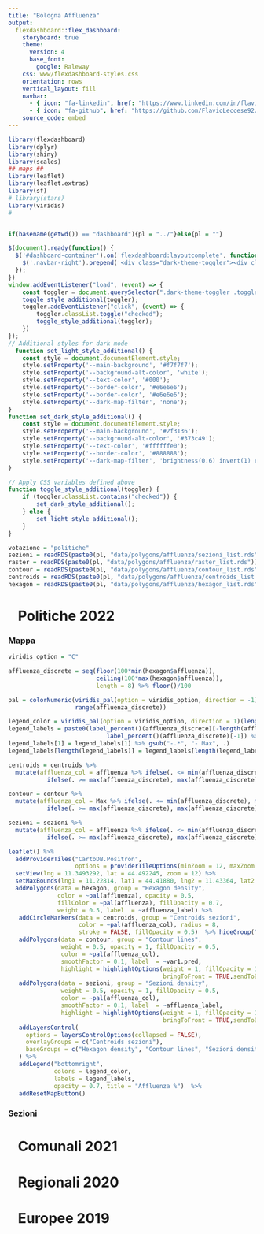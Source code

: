 ```yaml
---
title: "Bologna Affluenza"
output: 
  flexdashboard::flex_dashboard:
    storyboard: true
    theme:
      version: 4
      base_font: 
        google: Raleway
    css: www/flexdashboard-styles.css
    orientation: rows
    vertical_layout: fill
    navbar:
      - { icon: "fa-linkedin", href: "https://www.linkedin.com/in/flavio-leccese-1645b691/", align: right}
      - { icon: "fa-github", href: "https://github.com/FlavioLeccese92/bologna-politics/", align: right}
    source_code: embed
---
```



```r
library(flexdashboard)
library(dplyr)
library(shiny)
library(scales)
## maps ##
library(leaflet)
library(leaflet.extras)
library(sf)
# library(stars)
library(viridis)
#


if(basename(getwd()) == "dashboard"){pl = "../"}else{pl = ""}
```

```js
$(document).ready(function() {
  $('#dashboard-container').on('flexdashboard:layoutcomplete', function() {
    $('.navbar-right').prepend('<div class="dark-theme-toggler"><div class="toggle "><div class="toggle-track"><div class="toggle-track-check"><img src="https://raw.githubusercontent.com/FlavioLeccese92/bologna-politics/main/dashboard/www/moon.png" role="presentation" style="pointer-events: none;" width="16" height="16"></div> <div class="toggle-track-x"><img src="https://raw.githubusercontent.com/FlavioLeccese92/bologna-politics/main/dashboard/www/sun.png" role="presentation" style="pointer-events: none;" width="16" height="16"></div></div> <div class="toggle-thumb"></div></div> <input type="checkbox" aria-label="Switch between Dark and Default theme" class="toggler-screen-reader-only"></div>');
  });
})
window.addEventListener("load", (event) => {
    const toggler = document.querySelector(".dark-theme-toggler .toggle");
    toggle_style_additional(toggler);
    toggler.addEventListener("click", (event) => {
        toggler.classList.toggle("checked");
        toggle_style_additional(toggler);
    })
});
// Additional styles for dark mode
  function set_light_style_additional() {
    const style = document.documentElement.style;
    style.setProperty('--main-background', '#f7f7f7');
    style.setProperty('--background-alt-color', 'white');
    style.setProperty('--text-color', '#000');
    style.setProperty('--border-color', '#e6e6e6');
    style.setProperty('--border-color', '#e6e6e6');
    style.setProperty('--dark-map-filter', 'none');
}
function set_dark_style_additional() {
    const style = document.documentElement.style;
    style.setProperty('--main-background', '#2f3136');
    style.setProperty('--background-alt-color', '#373c49');
    style.setProperty('--text-color', '#ffffffe0');
    style.setProperty('--border-color', '#888888');
    style.setProperty('--dark-map-filter', 'brightness(0.6) invert(1) contrast(3) hue-rotate(0deg) saturate(0.3) brightness(0.8)  sepia(100%) hue-rotate(190deg)');
}

// Apply CSS variables defined above
function toggle_style_additional(toggler) {
    if (toggler.classList.contains("checked")) {
        set_dark_style_additional();
    } else {
        set_light_style_additional();
    }
}
```

```r
votazione = "politiche"
sezioni = readRDS(paste0(pl, "data/polygons/affluenza/sezioni_list.rds"))[[votazione]]
raster = readRDS(paste0(pl, "data/polygons/affluenza/raster_list.rds"))[[votazione]]
contour = readRDS(paste0(pl, "data/polygons/affluenza/contour_list.rds"))[[votazione]]
centroids = readRDS(paste0(pl, "data/polygons/affluenza/centroids_list.rds"))[[votazione]]
hexagon = readRDS(paste0(pl, "data/polygons/affluenza/hexagon_list.rds"))[[votazione]]
```

<img height=13 style = "padding-bottom: 3px;" src="www/bandiera-italia.png"/> Politiche 2022
================================================================================

### Mappa {data-width=600}
```r
viridis_option = "C"

affluenza_discrete = seq(floor(100*min(hexagon$affluenza)), 
                         ceiling(100*max(hexagon$affluenza)),
                         length = 8) %>% floor()/100

pal = colorNumeric(viridis_pal(option = viridis_option, direction = -1)(20),
                   range(affluenza_discrete))

legend_color = viridis_pal(option = viridis_option, direction = 1)(length(affluenza_discrete)-1)
legend_labels = paste0(label_percent()(affluenza_discrete)[-length(affluenza_discrete)], " - ",
                            label_percent()(affluenza_discrete)[-1]) %>% rev() 
legend_labels[1] = legend_labels[1] %>% gsub("-.*", "- Max", .)
legend_labels[length(legend_labels)] = legend_labels[length(legend_labels)] %>% gsub(".*-", "Min -", .)

centroids = centroids %>%
  mutate(affluenza_col = affluenza %>% ifelse(. <= min(affluenza_discrete), min(affluenza_discrete), .) %>%
           ifelse(. >= max(affluenza_discrete), max(affluenza_discrete), .))

contour = contour %>%
  mutate(affluenza_col = Max %>% ifelse(. <= min(affluenza_discrete), min(affluenza_discrete), .) %>% 
           ifelse(. >= max(affluenza_discrete), max(affluenza_discrete), .))

sezioni = sezioni %>%
  mutate(affluenza_col = affluenza %>% ifelse(. <= min(affluenza_discrete), min(affluenza_discrete), .) %>%
           ifelse(. >= max(affluenza_discrete), max(affluenza_discrete), .))

leaflet() %>%
  addProviderTiles("CartoDB.Positron",
                   options = providerTileOptions(minZoom = 12, maxZoom = 16, className = "dark-map-tiles")) %>%
  setView(lng = 11.3493292, lat = 44.492245, zoom = 12) %>%
  setMaxBounds(lng1 = 11.22814, lat1 = 44.41880, lng2 = 11.43364, lat2 = 44.55736) %>%
  addPolygons(data = hexagon, group = "Hexagon density",
              color = ~pal(affluenza), opacity = 0.5,
              fillColor = ~pal(affluenza), fillOpacity = 0.7,
              weight = 0.5, label  = ~affluenza_label) %>%
   addCircleMarkers(data = centroids, group = "Centroids sezioni",
                    color = ~pal(affluenza_col), radius = 8,
                    stroke = FALSE, fillOpacity = 0.5)  %>% hideGroup("Centroids sezioni") %>%
   addPolygons(data = contour, group = "Contour lines",
               weight = 0.5, opacity = 1, fillOpacity = 0.5,
               color = ~pal(affluenza_col), 
               smoothFactor = 0.1, label  = ~var1.pred, 
               highlight = highlightOptions(weight = 1, fillOpacity = 1, color = "white",
                                            bringToFront = TRUE,sendToBack = TRUE)) %>%
   addPolygons(data = sezioni, group = "Sezioni density",
               weight = 0.5, opacity = 1, fillOpacity = 0.5,
               color = ~pal(affluenza_col), 
               smoothFactor = 0.1, label  = ~affluenza_label, 
               highlight = highlightOptions(weight = 1, fillOpacity = 1, color = "white",
                                            bringToFront = TRUE,sendToBack = TRUE)) %>%
   addLayersControl(
     options = layersControlOptions(collapsed = FALSE),
     overlayGroups = c("Centroids sezioni"),
     baseGroups = c("Hexagon density", "Contour lines", "Sezioni density")
   ) %>%
   addLegend("bottomright",
             colors = legend_color,
             labels = legend_labels,
             opacity = 0.7, title = "Affluenza %")  %>%
   addResetMapButton()
```

### Sezioni {data-width=400}

<img height=13 style = "padding-bottom: 3px;" src="www/bandiera-comune-bologna.png"/> Comunali 2021
================================================================================


<img height=13 style = "padding-bottom: 3px;" src="www/bandiera-emilia-romagna.png"/> Regionali 2020
================================================================================


<img height=13 style = "padding-bottom: 3px;" src="www/bandiera-unione-europea.png"/> Europee 2019
================================================================================

